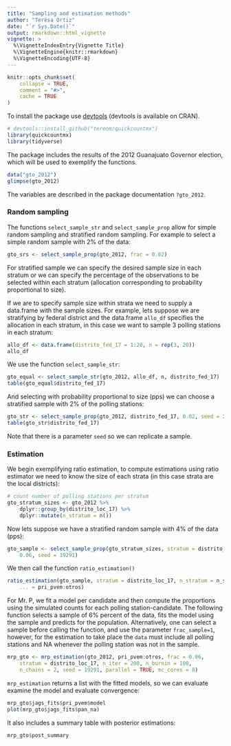 ```yaml
---
title: "Sampling and estimation methods"
author: "Teresa Ortiz"
date: "`r Sys.Date()`"
output: rmarkdown::html_vignette
vignette: >
  %\VignetteIndexEntry{Vignette Title}
  %\VignetteEngine{knitr::rmarkdown}
  %\VignetteEncoding{UTF-8}
---
```


```r
knitr::opts_chunk$set(
    collapse = TRUE,
    comment = "#>", 
    cache = TRUE
)
```

To install the package use [devtools](https://github.com/r-lib/devtools) 
(devtools is available on CRAN).

```r
# devtools::install_github("tereom/quickcountmx")
library(quickcountmx)
library(tidyverse)
```

The package includes the results of the 2012 Guanajuato Governor election, which
will be used to exemplify the functions.

```r
data("gto_2012")
glimpse(gto_2012)
```

The variables are described in the package documentation `?gto_2012`.

### Random sampling

The functions `select_sample_str` and `select_sample_prop` allow for simple 
random sampling and stratified random sampling. For example to 
select a simple random sample with 2% of the data:

```r
gto_srs <- select_sample_prop(gto_2012, frac = 0.02)
```

For stratified sample we can specify the desired sample size in each stratum 
or we can specify the percentage of the observations to be selected within 
each stratum (allocation corresponding to probability proportional to size).

If we are to specify sample size within strata we need to supply a data.frame
with the sample sizes. For example, lets suppose we are stratifying by federal 
district and the data.frame `allo_df` specifies the allocation in each stratum, 
in this case we want to sample 3 polling stations in each stratum:

```r
allo_df <- data.frame(distrito_fed_17 = 1:20, n = rep(3, 20))
allo_df
```
We use the function `select_sample_str`:
```r
gto_equal <- select_sample_str(gto_2012, allo_df, n, distrito_fed_17)
table(gto_equal$distrito_fed_17)
```

And selecting with probability proportional to size (pps) we can choose a 
stratified sample with 2% of the polling stations:

```r
gto_str <- select_sample_prop(gto_2012, distrito_fed_17, 0.02, seed = 281982)
table(gto_str$distrito_fed_17)
```
Note that there is a parameter `seed` so we can replicate a sample.

### Estimation

We begin exemplifying ratio estimation, to compute estimations using ratio
estimator we need to know the size of each strata (in this case strata are the 
local districts):

```r
# count number of polling stations per stratum
gto_stratum_sizes <- gto_2012 %>%
    dplyr::group_by(distrito_loc_17) %>%
    dplyr::mutate(n_stratum = n())
```

Now lets suppose we have a stratified random sample with 4% of the data (pps):

```r
gto_sample <- select_sample_prop(gto_stratum_sizes, stratum = distrito_loc_17, 
    0.06, seed = 19291)
```

We then call the function `ratio_estimation()`

```r
ratio_estimation(gto_sample, stratum = distrito_loc_17, n_stratum = n_stratum, 
    ... = pri_pvem:otros)
```
For Mr. P, we fit a model per candidate and then compute the proportions using
the simulated counts for each polling station-candidate. The following 
function selects a sample of 6% percent of the data, fits the model using the 
sample and predicts for the population. Alternatively, one can select a sample
before calling the function, and use the parameter `frac_sample=1`, however, 
for the estimation to take place the `data` must include all polling stations 
and NA whenever the polling station was not in the sample.

```r
mrp_gto <- mrp_estimation(gto_2012, pri_pvem:otros, frac = 0.06, 
    stratum = distrito_loc_17, n_iter = 200, n_burnin = 100, 
    n_chains = 2, seed = 19291, parallel = TRUE, mc_cores = 8)
```

`mrp_estimation` returns a list with the fitted models, so we can evaluate
examine the model and evaluate convergence:

```r
mrp_gto$jags_fits$pri_pvem$model
plot(mrp_gto$jags_fits$pan_na)
```

It also includes a summary table with posterior estimations:

```r
mrp_gto$post_summary
```



